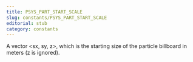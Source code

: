 ```yaml
---
title: PSYS_PART_START_SCALE
slug: constants/PSYS_PART_START_SCALE
editorial: stub
category: constants
---
```


<LSLConstant name="PSYS_PART_START_SCALE"/>

A vector &lt;sx, sy, z&gt;, which is the starting size of the particle billboard in meters (z is ignored).
